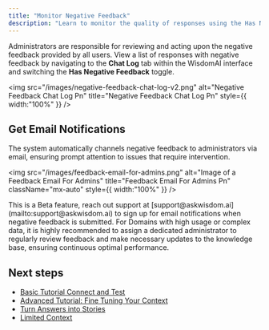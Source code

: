 ```yaml
---
title: "Monitor Negative Feedback"
description: "Learn to monitor the quality of responses using the Has Negative Feedback switch."
---
```


Administrators are responsible for reviewing and acting upon the negative feedback provided by all users. View a list of responses with negative feedback by navigating to the **Chat Log** tab within the WisdomAI interface and switching the **Has Negative Feedback** toggle.

<img
  src="/images/negative-feedback-chat-log-v2.png"
  alt="Negative Feedback Chat Log Pn"
  title="Negative Feedback Chat Log Pn"
  style={{ width:"100%" }}
/>

## Get Email Notifications

The system automatically channels negative feedback to administrators via email, ensuring prompt attention to issues that require intervention.

<img
  src="/images/feedback-email-for-admins.png"
  alt="Image of a Feedback Email For Admins"
  title="Feedback Email For Admins Pn"
  className="mx-auto"
  style={{ width:"100%" }}
/>

<Info>
  This is a Beta feature, reach out support at [support@askwisdom.ai](mailto:support@askwisdom.ai) to sign up for email notifications when negative feedback is submitted.
</Info>

<Note>
  For Domains with high usage or complex data, it is highly recommended to assign a dedicated administrator to regularly review feedback and make necessary updates to the knowledge base, ensuring continuous optimal performance.
</Note>

## Next steps

- [Basic Tutorial Connect and Test](/setting-up-wisdom-ai/basic-tutorial-connect-and-test)
- [Advanced Tutorial: Fine Tuning Your Context](/setting-up-wisdom-ai/advanced-tutorial-fine-tuning-your-context)
- [Turn Answers into Stories](/using-wisdom-ai-everyday/turn-answers-into-stories)
- [Limited Context](/setting-up-wisdom-ai/feedback-mechanisms/limited-context)
